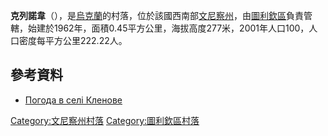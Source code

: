 {{coord|48|46|48|N|28|31|24|E|scale:30000|display=title}}

'''克列諾韋'''（{{lang-uk|Кленове}}），是[[烏克蘭|烏克蘭]]的村落，位於該國西南部[[文尼察州|文尼察州]]，由[[圖利欽區|圖利欽區]]負責管轄，始建於1962年，面積0.45平方公里，海拔高度277米，2001年人口100，人口密度每平方公里222.22人。

==參考資料==
* [http://weather.in.ua/ua/vinnickaja/10651 Погода в селі Кленове]{{Wayback|url=http://weather.in.ua/ua/vinnickaja/10651 |date=20181010095336 }}

[[Category:文尼察州村落|Category:文尼察州村落]]
[[Category:圖利欽區村落|Category:圖利欽區村落]]


{{Vinnytsia-geo-stub}}